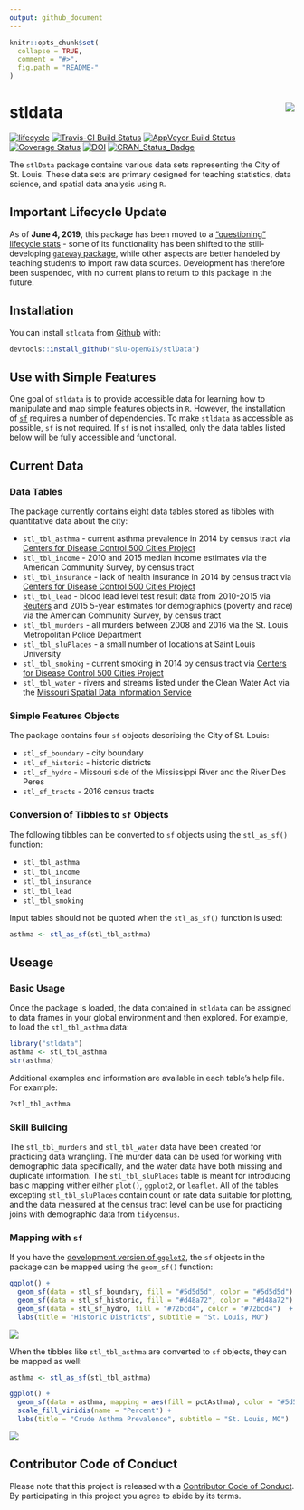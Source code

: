 ```yaml
---
output: github_document
---
```


<!-- README.md is generated from README.Rmd. Please edit that file -->

```r
knitr::opts_chunk$set(
  collapse = TRUE,
  comment = "#>",
  fig.path = "README-"
)
```

# stldata <img src="man/figures/logo.png" align="right" />

[![lifecycle](https://img.shields.io/badge/lifecycle-questioning-blue.svg)](https://www.tidyverse.org/lifecycle/#questioning)
[![Travis-CI Build Status](https://travis-ci.org/slu-openGIS/stldata.svg?branch=master)](https://travis-ci.org/slu-openGIS/stldata)
[![AppVeyor Build Status](https://ci.appveyor.com/api/projects/status/github/slu-openGIS/stldata?branch=master&svg=true)](https://ci.appveyor.com/project/chris-prener/stldata)
[![Coverage Status](https://img.shields.io/codecov/c/github/slu-openGIS/stldata/master.svg)](https://codecov.io/github/slu-openGIS/stldata?branch=master)
[![DOI](https://zenodo.org/badge/85344799.svg)](https://zenodo.org/badge/latestdoi/85344799)
[![CRAN_Status_Badge](http://www.r-pkg.org/badges/version/stldata)](https://cran.r-project.org/package=stldata)

The `stlData` package contains various data sets representing the City of St. Louis. These data sets are primary designed for teaching statistics, data science, and spatial data analysis using `R`.

## Important Lifecycle Update
As of **June 4, 2019,** this package has been moved to a ["questioning" lifecycle stats](https://www.tidyverse.org/lifecycle/#questioning) - some of its functionality has been shifted to the still-developing [`gateway` package](https://github.com/slu-openGIS/gateway), while other aspects are better handeled by teaching students to import raw data sources. Development has therefore been suspended, with no current plans to return to this package in the future.

## Installation

You can install `stldata` from [Github](https://github.com/chris-prener/stlData) with:

```r
devtools::install_github("slu-openGIS/stlData")
```

## Use with Simple Features
One goal of `stldata` is to provide accessible data for learning how to manipulate and map simple features objects in `R`. However, the installation of [`sf`](https://r-spatial.github.io/sf/) requires a number of dependencies. To make `stldata` as accessible as possible, `sf` is not required. If `sf` is not installed, only the data tables listed below will be fully accessible and functional.

## Current Data
### Data Tables
The package currently contains eight data tables stored as tibbles with quantitative data about the city:

*   `stl_tbl_asthma` - current asthma prevalence in 2014 by census tract via [Centers for Disease Control 500 Cities Project](https://www.cdc.gov/500cities/)
*   `stl_tbl_income` - 2010 and 2015 median income estimates via the American Community Survey, by census tract
*   `stl_tbl_insurance` - lack of health insurance in 2014 by census tract  via [Centers for Disease Control 500 Cities Project](https://www.cdc.gov/500cities/)
*   `stl_tbl_lead` - blood lead level test result data from 2010-2015 via [Reuters](http://www.reuters.com/investigates/special-report/usa-lead-testing/#interactive-lead) and 2015 5-year estimates for demographics (poverty and race) via the American Community Survey,  by census tract
*   `stl_tbl_murders` - all murders between 2008 and 2016 via the St. Louis Metropolitan Police Department
*   `stl_tbl_sluPlaces` - a small number of locations at Saint Louis University
*   `stl_tbl_smoking` - current smoking in 2014 by census tract via [Centers for Disease Control 500 Cities Project](https://www.cdc.gov/500cities/)
*   `stl_tbl_water` - rivers and streams listed under the Clean Water Act via the [Missouri Spatial Data Information Service](http://msdis.missouri.edu)

### Simple Features Objects
The package contains four `sf` objects describing the City of St. Louis:

*   `stl_sf_boundary` - city boundary
*   `stl_sf_historic` - historic districts
*   `stl_sf_hydro` - Missouri side of the Mississippi River and the River Des Peres
*   `stl_sf_tracts` - 2016 census tracts

### Conversion of Tibbles to `sf` Objects
The following tibbles can be converted to `sf` objects using the `stl_as_sf()` function:

*   `stl_tbl_asthma`
*   `stl_tbl_income`
*   `stl_tbl_insurance`
*   `stl_tbl_lead`
*   `stl_tbl_smoking`

Input tables should not be quoted when the `stl_as_sf()` function is used:

```r
asthma <- stl_as_sf(stl_tbl_asthma)
```

## Useage
### Basic Usage
Once the package is loaded, the data contained in `stldata` can be assigned to data frames in your global environment and then explored. For example, to load the `stl_tbl_asthma` data:

```r
library("stldata")
asthma <- stl_tbl_asthma
str(asthma)
```

Additional examples and information are available in each table's help file. For example:

```r
?stl_tbl_asthma
```

### Skill Building
The `stl_tbl_murders` and `stl_tbl_water` data have been  created for practicing data wrangling. The murder data can be used for working with demographic data specifically, and the water data have both missing and duplicate information. The `stl_tbl_sluPlaces` table is meant for introducing basic mapping wither either `plot()`, `ggplot2`, or `leaflet`. All of the tables excepting `stl_tbl_sluPlaces` contain count or rate data suitable for plotting, and the data measured at the census tract level can be use for practicing joins with demographic data from `tidycensus`.

### Mapping with `sf`
If you have the [development version of `ggplot2`](https://github.com/tidyverse/ggplot2), the `sf` objects in the package can be mapped using the `geom_sf()` function:

```r
ggplot() +
  geom_sf(data = stl_sf_boundary, fill = "#5d5d5d", color = "#5d5d5d") +
  geom_sf(data = stl_sf_historic, fill = "#d48a72", color = "#d48a72") +
  geom_sf(data = stl_sf_hydro, fill = "#72bcd4", color = "#72bcd4")  +
  labs(title = "Historic Districts", subtitle = "St. Louis, MO")
```
![](man/figures/refMap.png)

When the tibbles like `stl_tbl_asthma` are converted to `sf` objects, they can be mapped as well:

```r
asthma <- stl_as_sf(stl_tbl_asthma)

ggplot() +
  geom_sf(data = asthma, mapping = aes(fill = pctAsthma), color = "#5d5d5d") +
  scale_fill_viridis(name = "Percent") +
  labs(title = "Crude Asthma Prevalence", subtitle = "St. Louis, MO")
```
![](man/figures/asthmaMap.png)

## Contributor Code of Conduct
Please note that this project is released with a [Contributor Code of Conduct](.github/CODE_OF_CONDUCT.md).
By participating in this project you agree to abide by its terms.
